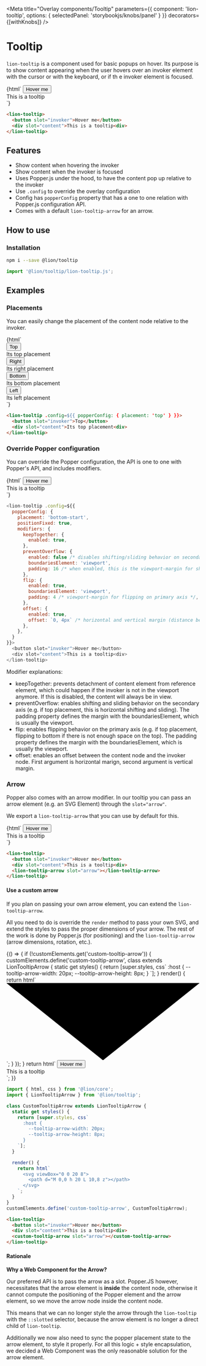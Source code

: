 
<Meta
  title="Overlay components/Tooltip"
  parameters={{
    component: 'lion-tooltip',
    options: {
      selectedPanel: 'storybookjs/knobs/panel'
    }
  }}
  decorators={[withKnobs]}
/>

# Tooltip

`lion-tooltip` is a component used for basic popups on hover.
Its purpose is to show content appearing when the user hovers over an invoker element with the cursor or with the keyboard, or if th
e invoker element is focused.

<Story name="Default">
  {html`
    <style>${tooltipDemoStyles}</style>
    <lion-tooltip>
      <button slot="invoker" class="demo-tooltip-invoker">Hover me</button>
      <div slot="content" class="demo-tooltip-content">This is a tooltip<div>
    </lion-tooltip>
  `}
</Story>

```html
<lion-tooltip>
  <button slot="invoker">Hover me</button>
  <div slot="content">This is a tooltip<div>
</lion-tooltip>
```

## Features

- Show content when hovering the invoker
- Show content when the invoker is focused
- Uses Popper.js under the hood, to have the content pop up relative to the invoker
- Use `.config` to override the overlay configuration
- Config has `popperConfig` property that has a one to one relation with Popper.js configuration API.
- Comes with a default `lion-tooltip-arrow` for an arrow.

## How to use

### Installation

```sh
npm i --save @lion/tooltip
```

```js
import '@lion/tooltip/lion-tooltip.js';
```

## Examples

### Placements

You can easily change the placement of the content node relative to the invoker.

<Story name="Placements">
  {html`
    <style>
      ${tooltipDemoStyles}
    </style>
    <div class="demo-box-placements">
      <lion-tooltip .config=${{ popperConfig: { placement: 'top' } }}>
        <button slot="invoker">Top</button>
        <div slot="content" class="demo-tooltip-content">Its top placement</div>
        <lion-tooltip-arrow slot="arrow"></lion-tooltip-arrow>
      </lion-tooltip>
      <lion-tooltip .config=${{ popperConfig: { placement: 'right' } }}>
        <button slot="invoker">Right</button>
        <div slot="content" class="demo-tooltip-content">Its right placement</div>
        <lion-tooltip-arrow slot="arrow"></lion-tooltip-arrow>
      </lion-tooltip>
      <lion-tooltip .config=${{ popperConfig: { placement: 'bottom' } }}>
        <button slot="invoker">Bottom</button>
        <div slot="content" class="demo-tooltip-content">Its bottom placement</div>
        <lion-tooltip-arrow slot="arrow"></lion-tooltip-arrow>
      </lion-tooltip>
      <lion-tooltip .config=${{ popperConfig: { placement: 'left' } }}>
        <button slot="invoker">Left</button>
        <div slot="content" class="demo-tooltip-content">Its left placement</div>
        <lion-tooltip-arrow slot="arrow"></lion-tooltip-arrow>
      </lion-tooltip>
    </div>
  `}
</Story>

```html
<lion-tooltip .config=${{ popperConfig: { placement: 'top' } }}>
  <button slot="invoker">Top</button>
  <div slot="content">Its top placement<div>
</lion-tooltip>
```

### Override Popper configuration

You can override the Popper configuration, the API is one to one with Popper's API, and includes modifiers.

<Story name="Override Popper config">
  {html`
    <style>${tooltipDemoStyles}</style>
    <lion-tooltip .config=${{
      popperConfig: object('Popper Configuration', {
        placement: 'bottom-start',
        positionFixed: true,
        modifiers: {
          keepTogether: {
            enabled: true,
          },
          preventOverflow: {
            enabled: false,
            boundariesElement: 'viewport',
            padding: 16,
          },
          flip: {
            enabled: true,
            boundariesElement: 'viewport',
            padding: 4,
          },
          offset: {
            enabled: true,
            offset: `0, 4px`,
          },
        },
      })}}>
      <button slot="invoker" class="demo-tooltip-invoker">Hover me</button>
      <div slot="content" class="demo-tooltip-content">This is a tooltip<div>
    </lion-tooltip>
  `}
</Story>

```js
<lion-tooltip .config=${{
  popperConfig: {
    placement: 'bottom-start',
    positionFixed: true,
    modifiers: {
      keepTogether: {
        enabled: true,
      },
      preventOverflow: {
        enabled: false /* disables shifting/sliding behavior on secondary axis */,
        boundariesElement: 'viewport',
        padding: 16 /* when enabled, this is the viewport-margin for shifting/sliding */,
      },
      flip: {
        enabled: true,
        boundariesElement: 'viewport',
        padding: 4 /* viewport-margin for flipping on primary axis */,
      },
      offset: {
        enabled: true,
        offset: `0, 4px` /* horizontal and vertical margin (distance between popper and referenceElement) */,
      },
    },
  }
}}>
  <button slot="invoker">Hover me</button>
  <div slot="content">This is a tooltip<div>
</lion-tooltip>
```

Modifier explanations:

- keepTogether: prevents detachment of content element from reference element, which could happen if the invoker is not in the viewport anymore. If this is disabled, the content will always be in view.
- preventOverflow: enables shifting and sliding behavior on the secondary axis (e.g. if top placement, this is horizontal shifting and sliding). The padding property defines the margin with the boundariesElement, which is usually the viewport.
- flip: enables flipping behavior on the primary axis (e.g. if top placement, flipping to bottom if there is not enough space on the top). The padding property defines the margin with the boundariesElement, which is usually the viewport.
- offset: enables an offset between the content node and the invoker node. First argument is horizontal marign, second argument is vertical margin.


### Arrow

Popper also comes with an arrow modifier.
In our tooltip you can pass an arrow element (e.g. an SVG Element) through the `slot="arrow"`.

We export a `lion-tooltip-arrow` that you can use by default for this.

<Story name="Arrow">
  {html`
    <style>${tooltipDemoStyles}</style>
    <lion-tooltip>
      <button slot="invoker" class="demo-tooltip-invoker">Hover me</button>
      <div slot="content" class="demo-tooltip-content">This is a tooltip<div>
      <lion-tooltip-arrow slot="arrow"></lion-tooltip-arrow>
    </lion-tooltip>
  `}
</Story>

```html
<lion-tooltip>
  <button slot="invoker">Hover me</button>
  <div slot="content">This is a tooltip<div>
  <lion-tooltip-arrow slot="arrow"></lion-tooltip-arrow>
</lion-tooltip>
```

#### Use a custom arrow

If you plan on passing your own arrow element, you can extend the `lion-tooltip-arrow`.

All you need to do is override the `render` method to pass your own SVG, and extend the styles to pass the proper dimensions of your arrow.
The rest of the work is done by Popper.js (for positioning) and the `lion-tooltip-arrow` (arrow dimensions, rotation, etc.).

<Story name="Custom arrow">
  {() => {
    if (!customElements.get('custom-tooltip-arrow')) {
      customElements.define('custom-tooltip-arrow', class extends LionTooltipArrow {
        static get styles() {
          return [super.styles, css`
            :host {
              --tooltip-arrow-width: 20px;
              --tooltip-arrow-height: 8px;
            }
          `];
        }
        render() {
          return html`
            <svg viewBox="0 0 20 8">
              <path d="M 0,0 h 20 L 10,8 z"></path>
            </svg>
          `;
        }
      });
    }
    return html`
      <style>${tooltipDemoStyles}</style>
      <lion-tooltip>
        <button slot="invoker" class="demo-tooltip-invoker">Hover me</button>
        <div slot="content" class="demo-tooltip-content">This is a tooltip<div>
        <custom-tooltip-arrow slot="arrow"></custom-tooltip-arrow>
      </lion-tooltip>
    `;
  }}
</Story>

```js
import { html, css } from '@lion/core';
import { LionTooltipArrow } from '@lion/tooltip';

class CustomTooltipArrow extends LionTooltipArrow {
  static get styles() {
    return [super.styles, css`
      :host {
        --tooltip-arrow-width: 20px;
        --tooltip-arrow-height: 8px;
      }
    `];
  }

  render() {
    return html`
      <svg viewBox="0 0 20 8">
        <path d="M 0,0 h 20 L 10,8 z"></path>
      </svg>
    `;
  }
}
customElements.define('custom-tooltip-arrow', CustomTooltipArrow);
```

```html
<lion-tooltip>
  <button slot="invoker">Hover me</button>
  <div slot="content">This is a tooltip<div>
  <custom-tooltip-arrow slot="arrow"></custom-tooltip-arrow>
</lion-tooltip>
```

#### Rationale

**Why a Web Component for the Arrow?**

Our preferred API is to pass the arrow as a slot.
Popper.JS however, necessitates that the arrow element is **inside** the content node,
otherwise it cannot compute the positioning of the Popper element and the arrow element, so we move the arrow node inside the content node.

This means that we can no longer style the arrow through the `lion-tooltip` with the `::slotted` selector,
because the arrow element is no longer a direct child of `lion-tooltip`.

Additionally we now also need to sync the popper placement state to the arrow element, to style it properly.
For all this logic + style encapsulation, we decided a Web Component was the only reasonable solution for the arrow element.

